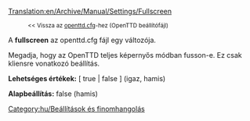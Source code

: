 [[Translation:en/Archive/Manual/Settings/Fullscreen]]

:<small><< Vissza az [[hu/Archive/Manual/Settings/Openttd.cfg|openttd.cfg]]-hez (OpenTTD beállítófájl)</small>


A '''fullscreen''' az openttd.cfg fájl egy változója.

Megadja, hogy az OpenTTD teljes képernyős módban fusson-e.
Ez csak kliensre vonatkozó beállítás.


'''Lehetséges értékek:''' [ true | false ] (igaz, hamis)

'''Alapbeállítás:''' false (hamis)

[[Category:hu/Beállítások és finomhangolás]]